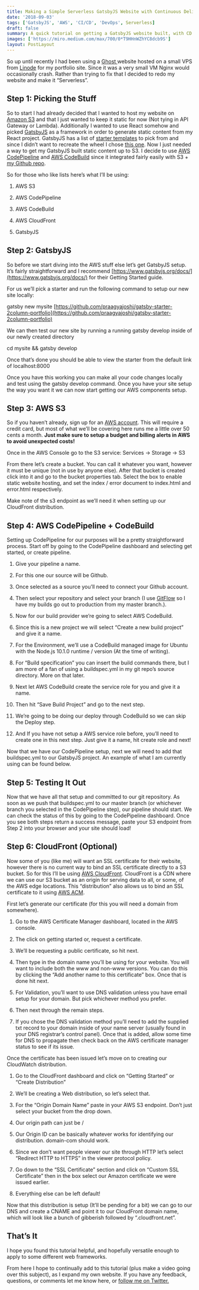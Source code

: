 ```yaml
---
title: Making a Simple Serverless GatsbyJS Website with Continuous Delivery
date: '2018-09-03'
tags: ['GatsbyJS', 'AWS', 'CI/CD', 'DevOps', Serverless]
draft: false
summary: A quick tutorial on getting a GatsbyJS website built, with CD pipeline onto AWS.
images: ['https://miro.medium.com/max/700/0*T9HHnWZhYC8dcb9S']
layout: PostLayout
---
```


So up until recently I had been using a [Ghost ](https://ghost.org/)website hosted on a small VPS from [Linode](https://www.linode.com/) for my portfolio site. Since it was a very small VM Nginx would occasionally crash. Rather than trying to fix that I decided to redo my website and make it “Serverless”.

## Step 1: Picking the Stuff

So to start I had already decided that I wanted to host my website on [Amazon S3](https://aws.amazon.com/s3/) and that I just wanted to keep it static for now (Not tying in API Gateway or Lambda). Additionally I wanted to use React somehow and picked [GatsbyJS](https://www.gatsbyjs.org/) as a framework in order to generate static content from my React project. GatsbyJS has a list of [starter templates](https://www.gatsbyjs.org/docs/gatsby-starters/) to pick from and since I didn’t want to recreate the wheel I chose [this one](https://github.com/praagyajoshi/gatsby-starter-2column-portfolio). Now I just needed a way to get my GatsbyJS built static content up to S3. I decide to use [AWS CodePipeline](https://aws.amazon.com/codepipeline/) and [AWS CodeBuild](https://aws.amazon.com/codebuild/) since it integrated fairly easily with S3 + [my Github repo](https://github.com/BMonsalvatge/bryanmonsalvatge.com).

So for those who like lists here’s what I’ll be using:

1. AWS S3

2. AWS CodePipeline

3. AWS CodeBuild

4. AWS CloudFront

5. GatsbyJS

## Step 2: GatsbyJS

So before we start diving into the AWS stuff else let’s get GatsbyJS setup. It’s fairly straightforward and I recommend [https://www.gatsbyjs.org/docs/](https://www.gatsbyjs.org/docs/) for their Getting Started guide.

For us we’ll pick a starter and run the following command to setup our new site locally:

gatsby new mysite [https://github.com/praagyajoshi/gatsby-starter-2column-portfolio](https://github.com/praagyajoshi/gatsby-starter-2column-portfolio)

We can then test our new site by running a running gatsby develop inside of our newly created directory

cd mysite && gatsby develop

Once that’s done you should be able to view the starter from the default link of localhost:8000

Once you have this working you can make all your code changes locally and test using the gatsby develop command. Once you have your site setup the way you want it we can now start getting our AWS components setup.

## Step 3: AWS S3

So if you haven’t already, sign up for an [AWS account](https://aws.amazon.com/free/?sc_channel=PS&sc_campaign=acquisition_US&sc_publisher=google&sc_medium=ACQ-P%7CPS-GO%7CBrand%7CSU%7CCore%7CCore%7CUS%7CEN%7CText&sc_content=Brand_Account_bmm&sc_detail=%2Baws%20%2Baccount&sc_category=core&sc_segment=280392801059&sc_matchtype=b&sc_country=US&sc_kwcid=AL!4422!3!280392801059!b!!g!!%2Baws%20%2Baccount&s_kwcid=AL!4422!3!280392801059!b!!g!!%2Baws%20%2Baccount&ef_id=WDjixwAAAFpMDyYA:20180903232411:s). This will require a credit card, but most of what we’ll be covering here runs me a little over 50 cents a month. **Just make sure to setup a budget and billing alerts in AWS to avoid unexpected costs!**

Once in the AWS Console go to the S3 service: Services → Storage → S3

From there let’s create a bucket. You can call it whatever you want, however it must be unique (not in use by anyone else). After that bucket is created click into it and go to the bucket properties tab. Select the box to enable static website hosting, and set the index / error document to index.html and error.html respectively.

Make note of the s3 endpoint as we’ll need it when setting up our CloudFront distribution.

## Step 4: AWS CodePipeline + CodeBuild

Setting up CodePipeline for our purposes will be a pretty straightforward process. Start off by going to the CodePipeline dashboard and selecting get started, or create pipeline.

1. Give your pipeline a name.

1. For this one our source will be Github.

1. Once selected as a source you’ll need to connect your Github account.

1. Then select your repository and select your branch (I use [GitFlow](https://www.atlassian.com/git/tutorials/comparing-workflows/gitflow-workflow) so I have my builds go out to production from my master branch.).

1. Now for our build provider we’re going to select AWS CodeBuild.

1. Since this is a new project we will select “Create a new build project” and give it a name.

1. For the Environment, we’ll use a CodeBuild managed image for Ubuntu with the Node.js 10.1.0 runtime / version (At the time of writing).

1. For “Build specification” you can insert the build commands there, but I am more of a fan of using a buildspec.yml in my git repo’s source directory. More on that later.

1. Next let AWS CodeBuild create the service role for you and give it a name.

1. Then hit “Save Build Project” and go to the next step.

1. We’re going to be doing our deploy through CodeBuild so we can skip the Deploy step.

1. And If you have not setup a AWS service role before, you’ll need to create one in this next step. Just give it a name, hit create role and next!

Now that we have our CodePipeline setup, next we will need to add that buildspec.yml to our GatsbyJS project. An example of what I am currently using can be found below.

## Step 5: Testing It Out

Now that we have all that setup and committed to our git repository. As soon as we push that buildspec.yml to our master branch (or whichever branch you selected in the CodePipeline step), our pipeline should start. We can check the status of this by going to the CodePipeline dashboard. Once you see both steps return a success message, paste your S3 endpoint from Step 2 into your browser and your site should load!

## Step 6: CloudFront (Optional)

Now some of you (like me) will want an SSL certificate for their website, however there is no current way to bind an SSL certificate directly to a S3 bucket. So for this I’ll be using [AWS CloudFront](https://aws.amazon.com/cloudfront/). CloudFront is a CDN where we can use our S3 bucket as an origin for serving data to all, or some, of the AWS edge locations. This “distribution” also allows us to bind an SSL certificate to it using [AWS ACM](https://aws.amazon.com/certificate-manager/).

First let’s generate our certificate (for this you will need a domain from somewhere).

1. Go to the AWS Certificate Manager dashboard, located in the AWS console.

1. The click on getting started or, request a certificate.

1. We’ll be requesting a public certificate, so hit next.

1. Then type in the domain name you’ll be using for your website. You will want to include both the www and non-www versions. You can do this by clicking the “Add another name to this certificate” box. Once that is done hit next.

1. For Validation, you’ll want to use DNS validation unless you have email setup for your domain. But pick whichever method you prefer.

1. Then next through the remain steps.

1. If you chose the DNS validation method you’ll need to add the supplied txt record to your domain inside of your name server (usually found in your DNS registrar’s control panel). Once that is added, allow some time for DNS to propagate then check back on the AWS certificate manager status to see if its issue.

Once the certificate has been issued let’s move on to creating our CloudWatch distribution.

1. Go to the CloudFront dashboard and click on “Getting Started” or “Create Distribution”

1. We’ll be creating a Web distribution, so let’s select that.

1. For the “Origin Domain Name” paste in your AWS S3 endpoint. Don’t just select your bucket from the drop down.

1. Our origin path can just be /

1. Our Origin ID can be basically whatever works for identifying our distribution. domain-com should work.

1. Since we don’t want people viewer our site through HTTP let’s select “Redirect HTTP to HTTPS” in the viewer protocol policy.

1. Go down to the “SSL Certificate” section and click on “Custom SSL Certificate” then in the box select our Amazon certificate we were issued earlier.

1. Everything else can be left default!

Now that this distribution is setup (It’ll be pending for a bit) we can go to our DNS and create a CNAME and point it to our CloudFront domain name, which will look like a bunch of gibberish followed by “.cloudfront.net”.

## That’s It

I hope you found this tutorial helpful, and hopefully versatile enough to apply to some different web frameworks.

From here I hope to continually add to this tutorial (plus make a video going over this subject), as I expand my own website. If you have any feedback, questions, or comments let me know here, or [follow me on Twitter.](https://twitter.com/BMonsalvatge)
